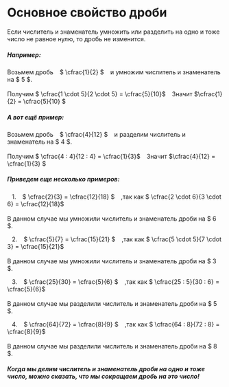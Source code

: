 
# Основное свойство дроби

<Callout>Если числитель и знаменатель умножить или разделить на одно и тоже число не равное нулю, то дробь не изменится.</Callout>
<h5>Например:</h5>
<div className="p-4 border border-gray-200 dark:border-gray-900 rounded mt-6">
   Возьмем дробь &ensp; $ \cfrac{1}{2} $ &ensp; и умножим числитель и знаменатель на $ 5 $. <br /> <br />
   Получим $ \cfrac{1 \cdot 5}{2 \cdot 5} = \cfrac{5}{10}$ &ensp; Значит $\cfrac{1}{2} = \cfrac{5}{10} $ <br />
</div>

<h5>А вот ещё пример:</h5>
<div className="p-4 border border-gray-200 dark:border-gray-900 rounded mt-6">
   Возьмем дробь &ensp; $ \cfrac{4}{12} $ &ensp; и разделим числитель и знаменатель на $ 4 $. <br /> <br />
   Получим $ \cfrac{4 : 4}{12 : 4} = \cfrac{1}{3}$ &ensp; Значит $\cfrac{4}{12} = \cfrac{1}{3} $ <br />
</div>

<h5>Приведем еще несколько примеров:</h5>
<div className="p-4 border border-gray-200 dark:border-gray-900 rounded mt-6">
   &ensp; 1. &ensp; $ \cfrac{2}{3} = \cfrac{12}{18} $ &ensp; ,так как $ \cfrac{2 \cdot 6}{3 \cdot 6} = \cfrac{12}{18}$ <br /> <br />
   В данном случае мы умножили числитель и знаменатель дроби на $ 6 $.<br />

   &ensp; 2. &ensp; $ \cfrac{5}{7} = \cfrac{15}{21} $ &ensp; ,так как $ \cfrac{5 \cdot 5}{7 \cdot 3} = \cfrac{15}{21}$ <br /> <br />
   В данном случае мы умножили числитель и знаменатель дроби на $ 3 $.<br />

   &ensp; 3. &ensp; $ \cfrac{25}{30} = \cfrac{5}{6} $ &ensp; ,так как $ \cfrac{25 : 5}{30 : 6} = \cfrac{5}{6}$ <br /> <br />
   В данном случае мы разделили числитель и знаменатель дроби на $ 5 $.<br />

   &ensp; 4. &ensp; $ \cfrac{64}{72} = \cfrac{8}{9} $ &ensp; ,так как $ \cfrac{64 : 8}{72 : 8} = \cfrac{8}{9}$ <br /> <br />
   В данном случае мы разделили числитель и знаменатель дроби на $ 8 $.<br />
</div>

<h5>
Когда мы делим числитель и знаменатель дроби на одно и тоже число, можно сказать, что мы сокращаем дробь на это число!
</h5>
